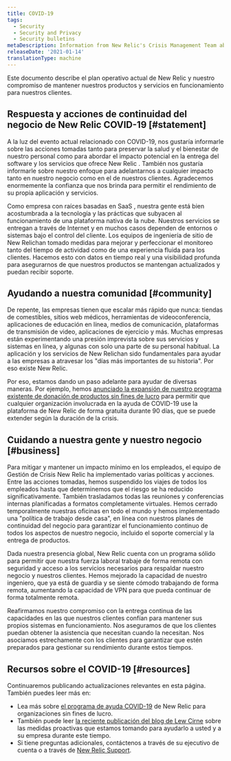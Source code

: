 ```yaml
---
title: COVID-19
tags:
  - Security
  - Security and Privacy
  - Security bulletins
metaDescription: Information from New Relic's Crisis Management Team about COVID-19 (also known as novel coronavirus).
releaseDate: '2021-01-14'
translationType: machine
---
```


Este documento describe el plan operativo actual de New Relic y nuestro compromiso de mantener nuestros productos y servicios en funcionamiento para nuestros clientes.

## Respuesta y acciones de continuidad del negocio de New Relic COVID-19 [#statement]

A la luz del evento actual relacionado con COVID-19, nos gustaría informarle sobre las acciones tomadas tanto para preservar la salud y el bienestar de nuestro personal como para abordar el impacto potencial en la entrega del software y los servicios que ofrece New Relic . También nos gustaría informarle sobre nuestro enfoque para adelantarnos a cualquier impacto tanto en nuestro negocio como en el de nuestros clientes. Agradecemos enormemente la confianza que nos brinda para permitir el rendimiento de su propia aplicación y servicios.

Como empresa con raíces basadas en SaaS , nuestra gente está bien acostumbrada a la tecnología y las prácticas que subyacen al funcionamiento de una plataforma nativa de la nube. Nuestros servicios se entregan a través de Internet y en muchos casos dependen de entornos o sistemas bajo el control del cliente. Los equipos de ingeniería de sitio de New Relichan tomado medidas para mejorar y perfeccionar el monitoreo tanto del tiempo de actividad como de una experiencia fluida para los clientes. Hacemos esto con datos en tiempo real y una visibilidad profunda para asegurarnos de que nuestros productos se mantengan actualizados y puedan recibir soporte.

## Ayudando a nuestra comunidad [#community]

De repente, las empresas tienen que escalar más rápido que nunca: tiendas de comestibles, sitios web médicos, herramientas de videoconferencia, aplicaciones de educación en línea, medios de comunicación, plataformas de transmisión de video, aplicaciones de ejercicio y más. Muchas empresas están experimentando una presión imprevista sobre sus servicios y sistemas en línea, y algunas con solo una parte de su personal habitual. La aplicación y los servicios de New Relichan sido fundamentales para ayudar a las empresas a atravesar los "días más importantes de su historia". Por eso existe New Relic.

Por eso, estamos dando un paso adelante para ayudar de diversas maneras. Por ejemplo, hemos [anunciado la expansión de nuestro programa existente de donación de productos sin fines de lucro](https://blog.newrelic.com/product-news/new-relic-covid-19-relief-program/) para permitir que cualquier organización involucrada en la ayuda de COVID-19 use la plataforma de New Relic de forma gratuita durante 90 días, que se puede extender según la duración de la crisis.

## Cuidando a nuestra gente y nuestro negocio [#business]

Para mitigar y mantener un impacto mínimo en los empleados, el equipo de Gestión de Crisis New Relic ha implementado varias políticas y acciones. Entre las acciones tomadas, hemos suspendido los viajes de todos los empleados hasta que determinemos que el riesgo se ha reducido significativamente. También trasladamos todas las reuniones y conferencias internas planificadas a formatos completamente virtuales. Hemos cerrado temporalmente nuestras oficinas en todo el mundo y hemos implementado una "política de trabajo desde casa", en línea con nuestros planes de continuidad del negocio para garantizar el funcionamiento continuo de todos los aspectos de nuestro negocio, incluido el soporte comercial y la entrega de productos.

Dada nuestra presencia global, New Relic cuenta con un programa sólido para permitir que nuestra fuerza laboral trabaje de forma remota con seguridad y acceso a los servicios necesarios para respaldar nuestro negocio y nuestros clientes. Hemos mejorado la capacidad de nuestro ingeniero, que ya está de guardia y se siente cómodo trabajando de forma remota, aumentando la capacidad de VPN para que pueda continuar de forma totalmente remota.

Reafirmamos nuestro compromiso con la entrega continua de las capacidades en las que nuestros clientes confían para mantener sus propios sistemas en funcionamiento. Nos aseguramos de que los clientes puedan obtener la asistencia que necesitan cuando la necesitan. Nos asociamos estrechamente con los clientes para garantizar que estén preparados para gestionar su rendimiento durante estos tiempos.

## Recursos sobre el COVID-19 [#resources]

Continuaremos publicando actualizaciones relevantes en esta página. También puedes leer más en:

* Lea más sobre [el programa de ayuda COVID-19](https://blog.newrelic.com/product-news/new-relic-covid-19-relief-program/) de New Relic para organizaciones sin fines de lucro.
* También puede leer [la reciente publicación del blog de Lew Cirne](https://blog.newrelic.com/product-news/message-to-new-relic-customers-covid-19-support/) sobre las medidas proactivas que estamos tomando para ayudarlo a usted y a su empresa durante este tiempo.
* Si tiene preguntas adicionales, contáctenos a través de su ejecutivo de cuenta o a través de [New Relic Support](https://support.newrelic.com).
